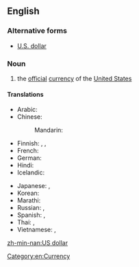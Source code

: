 ==English==

===Alternative forms===
* [[U.S. dollar]]

===Noun===
{{en-noun|sg=[[US]] [[dollar]]}}
{{wikipedia|United States dollar}}

# the [[official]] [[currency]] of the [[United States]]

====Translations====
{{trans-top|official currency of the United States}}
* Arabic: {{t-|ar|دولار أمريكي|m|tr=dulaar 'amriikiy}}
* Chinese:
*: Mandarin: {{t-|cmn|美元|tr=Měiyuán|sc=Hani}}
* Finnish: {{t-|fi|Yhdysvaltain dollari}},  {{t+|fi|dollari}},  {{t-|fi|US-dollari}}
* French: {{t-|fr|dollar américain|m}}
* German: {{t+|de|US-Dollar|m}}
* Hindi: {{t-|hi|अमेरिकी डॉलर|m|tr=amērikī ḍolar|sc=Deva}}
* Icelandic: {{t-|is|bandaríkjadalur}}
{{trans-mid}}
* Japanese: {{t-|ja|アメリカ・ドル|tr=Amerika-doru}},  {{t-|ja|米ドル|tr=Bei-doru}}
* Korean: {{t-|ko|미국 달러|tr=Miguk dalleo|sc=Kore}}
* Marathi: {{t-|mr|अमेरिकन डॉलर|m|tr=amerikana ḍǒlara|sc=Deva}}
* Russian: {{t-|ru|американский доллар|m|tr=amerikánskij dóllar}}, {{t-|ru|доллар США|m|tr=dóllar sɛ-šɛ-á}}
* Spanish: {{t-|es|dólar de EE.UU.|m}},  {{t-|es|dólar americano|m}}
* Thai: {{t-|th|ดอลลาร์สหรัฐ|tr=donlâat ràt|sc=Thai}}, {{t-|th|ดอลลาร์อเมริกัน|tr=donlâa amayrígan|sc=Thai}}
* Vietnamese: {{t-|vi|đô-la Mỹ|xs=Vietnamese}},  {{t-|vi|đồng Mỹ|xs=Vietnamese}}
{{trans-bottom}}

[[Category:en:Currency]]

[[zh-min-nan:US dollar]]